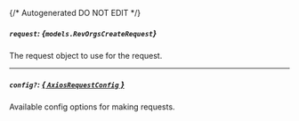 {/* Autogenerated DO NOT EDIT  */}

##### `request`: *{`models.RevOrgsCreateRequest`}*
The request object to use for the request.
<Collapsible openLabel={Labels.showProperties} closeLabel={Labels.hideProperties}>
    <RevOrgsCreateRequest/>
</Collapsible>

---
##### `config?`: [*{ `AxiosRequestConfig` }*](https://axios-http.com/docs/req_config)
Available config options for making requests.


